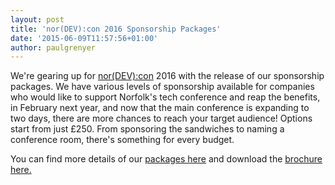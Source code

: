 ```yaml
---
layout: post
title: 'nor(DEV):con 2016 Sponsorship Packages'
date: '2015-06-09T11:57:56+01:00'
author: paulgrenyer
---
```


We're gearing up for [nor(DEV):con](http://www.nordevcon.com/) 2016 with the release of our sponsorship packages. We have various levels of sponsorship available for companies who would like to support Norfolk's tech conference and reap the benefits, in February next year, and now that the main conference is expanding to two days, there are more chances to reach your target audience! Options start from just £250. From sponsoring the sandwiches to naming a conference room, there's something for every budget.

You can find more details of our [packages here](http://www.nordevcon.com/sponsorship/) and download the [brochure here.](http://www.nordevcon.com/wp-content/uploads/2014/11/norDevConSponsorship.pdf)